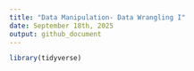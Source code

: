 ```yaml
---
title: "Data Manipulation- Data Wrangling I"
date: September 18th, 2025
output: github_document
---
```


```r
library(tidyverse)
```

